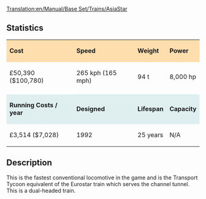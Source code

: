 [[Translation:en/Manual/Base Set/Trains/AsiaStar]]
==Statistics==

{| cellspacing="3" align="center"

|style="background:#ffdead;"| '''Cost'''
|style="background:#ffdead;"| '''Speed'''
|style="background:#ffdead;"| '''Weight'''
|style="background:#ffdead;"| '''Power'''
|-
| £50,390 ($100,780)
| 265 kph (165 mph)
| 94 t
| 8,000 hp
|-
|style="background:white;"colspan='4'| 
|-
|style="background:#dfefef;"|'''Running Costs / year'''
|style="background:#dfefef;"|'''Designed'''
|style="background:#dfefef;"|'''Lifespan'''
|style="background:#dfefef;"|'''Capacity'''
|-
| £3,514 ($7,028)
| 1992
| 25 years
| N/A
|}

==Description==

This is the fastest conventional locomotive in the game and is the Transport Tycoon equivalent of the Eurostar train which serves the channel tunnel.  This is a dual-headed train.